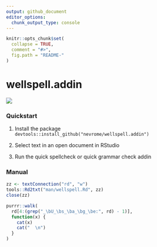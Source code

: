 ```yaml
---
output: github_document
editor_options: 
  chunk_output_type: console
---
```


<!-- README.md is generated from README.Rmd. Please edit that file -->

```r
knitr::opts_chunk$set(
  collapse = TRUE,
  comment = "#>",
  fig.path = "README-"
)
```

# wellspell.addin

![](https://github.com/nevrome/wellspell.addin/raw/master/inst/gif/trump.gif)

### Quickstart

1. Install the package `devtools::install_github("nevrome/wellspell.addin")`

2. Select text in an open document in RStudio

3. Run the quick spellcheck or quick grammar check addin

### Manual

```r
zz <- textConnection("rd", "w")
tools::Rd2txt("man/wellspell.Rd", zz)
close(zz)

purrr::walk(
  rd[4:(grep("_\bU_\bs_\ba_\bg_\be:", rd) - 1)],
  function(x) {
    cat(x)
    cat("  \n")
  }
)
```

